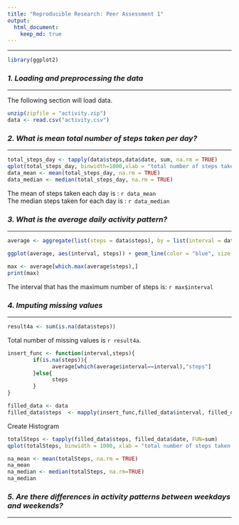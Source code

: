 ```yaml
---
title: "Reproducible Research: Peer Assessment 1"
output: 
  html_document:
    keep_md: true
---
```

________________________________________  
 ```R
 library(ggplot2)
 ```
  

### *1. Loading and preprocessing the data*
__________________________________________

The following section will load data.
```R
unzip(zipfile = "activity.zip")
data <- read.csv("activity.csv")
```


### *2. What is mean total number of steps taken per day?*
__________________________________________
```R
total_steps_day <- tapply(data$steps,data$date, sum, na.rm = TRUE)
qplot(total_steps_day, binwidth=1000,xlab = "total number of steps taken each day", ylab = "Frequency")
data_mean <- mean(total_steps_day, na.rm = TRUE)
data_median <- median(total_steps_day, na.rm = TRUE)
```

The mean of steps taken each day is : `r data_mean`   
The median steps taken for each day is : `r data_median`

### *3. What is the average daily activity pattern?*
__________________________________________
```R
average <- aggregate(list(steps = data$steps), by = list(interval = data$interval), FUN=mean, na.rm=TRUE)

ggplot(average, aes(interval, steps)) + geom_line(color = "blue", size = 0.7) + labs(title = "Average Daily Activity Chart", x = "5-minute intervals", y = "Average Number of Steps Taken")

max <- average[which.max(average$steps),]
print(max)
```

The interval that has the maximum number of steps is: `r max$interval`   


### *4. Imputing missing values*
__________________________________________
```R
result4a <- sum(is.na(data$steps))


```

Total number of missing values is `r result4a`.

```R
insert_func <- function(interval,steps){
        if(is.na(steps)){
              average[which(average$interval==interval),"steps"]
        }else{
              steps
        }
}
```


```R
filled_data <- data
filled_data$steps  <- mapply(insert_func,filled_data$interval, filled_data$steps)

```

Create Histogram

```r
totalSteps <- tapply(filled_data$steps, filled_data$date, FUN=sum)
qplot(totalSteps, binwidth = 1000, xlab = "total number of steps taken each day")

```

```r

na_mean <- mean(totalSteps, na.rm = TRUE)
na_mean
na_median <- median(totalSteps, na.rm=TRUE)
na_median

```


### *5. Are there differences in activity patterns between weekdays and weekends?*
__________________________________________





